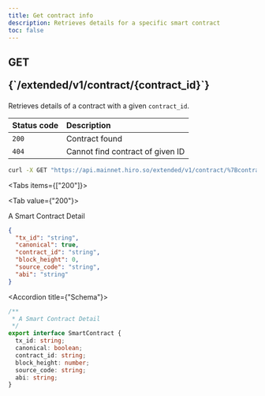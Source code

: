 ```yaml
---
title: Get contract info
description: Retrieves details for a specific smart contract
toc: false
---
```




<Root>

<API>

<div className='flex-1'>

<h2 className="not-prose mb-2 inline-flex items-center gap-3 font-mono">
  <div className="rounded-lg border px-1 py-0.5 text-xs font-medium border-green-400/50 bg-green-400/20 text-green-600 dark:text-green-400">
    GET
  </div>
  <p className="text-xs break-words overflow-hidden w-[95%]">{`/extended/v1/contract/{contract_id}`}</p>
</h2>

Retrieves details of a contract with a given `contract_id`.

| Status code | Description |
| :----------- | :----------- |
| `200` | Contract found |
| `404` | Cannot find contract of given ID |

</div>

<APIExample>

```bash title="Terminal"
curl -X GET "https://api.mainnet.hiro.so/extended/v1/contract/%7Bcontract_id%7D"
```

<Tabs items={["200"]}>

<Tab value={"200"}>

A Smart Contract Detail

```json title="Example response"
{
  "tx_id": "string",
  "canonical": true,
  "contract_id": "string",
  "block_height": 0,
  "source_code": "string",
  "abi": "string"
}
```

<Accordions>

<Accordion title={"Schema"}>

```ts
/**
 * A Smart Contract Detail
 */
export interface SmartContract {
  tx_id: string;
  canonical: boolean;
  contract_id: string;
  block_height: number;
  source_code: string;
  abi: string;
}

```

</Accordion>

</Accordions>

</Tab>

</Tabs>

</APIExample>

</API>

</Root>